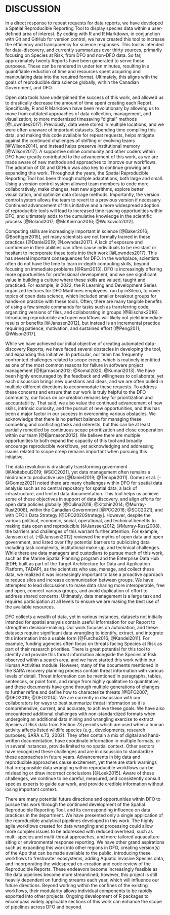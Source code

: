 # DISCUSSION

In a direct response to repeat requests for data reports, we have developed a Spatial Reproducible Reporting Tool to display species data within a user-defined area of interest. By coding with R and R Markdown, in conjunction with Git and GitHub for version control, we have created this tool to increase the efficiency and transparency for science responses. This tool is intended for data-discovery, and currently summarizes over thirty sources, primarily focusing on Species at Risk, from DFO and non-DFO data. So far, approximately twenty Reports have been generated to serve these purposes. These can be rendered in under ten minutes, resulting in a quantifiable reduction of time and resources spent acquiring and manipulating data into the required format. Ultimately, this aligns with the goals of reproducible data science globally, within the Canadian Government, and DFO.

Open data tools have underpinned the success of this work, and allowed us to drastically decrease the amount of time spent creating each Report. Specifically, R and R Markdown have been revolutionary by allowing us to move from outdated approaches of data collection, management, and visualization, to more modernized timesaving “digital” methods [@Lowndes2017]. Previously, data were stored in multiple locations, and we were often unaware of important datasets. Spending time compiling this data, and making this code available for repeat requests, helps mitigate against the continued challenges of shifting or evolving teams [@Wilson2014], and instead helps preserve institutional memory [@Wilson2017]. A supportive online community and other coders within DFO have greatly contributed to the advancement of this work, as we are made aware of new methods and approaches to improve our workflows. The adoption of Git and GitHub was also key to continue growing and expanding this work. Throughout the years, the Spatial Reproducible Reporting Tool has been through multiple adaptations, both large and small. Using a version control system allowed team members to code more collaboratively, make changes, test new algorithms, explore better visualization, and optimize data storage methods. Importantly, the version control system allows the team to revert to a previous version if necessary. Continued advancement of this initiative and a more widespread adoption of reproducible tools will lead to increased time-saving opportunities within DFO, and ultimately adds to the cumulative knowledge in the scientific process [@Boland2017; @McKiernan2016; @Wolkovich2012].

Computing skills are increasingly important in science [@Baker2016; @Boettiger2015], yet many scientists are not formally trained in these practices [@Daniel2019; @Lowndes2017]. A lack of exposure and confidence in their abilities can often cause individuals to be resistant or hesitant to incorporate these tools into their work [@Lowndes2017]. This has several important consequences for DFO. In the workplace, scientists often do not have the time to learn in-depth computing skills, beyond focusing on immediate problems [@Ram2013]. DFO is increasingly offering more opportunities for professional development, and we see significant value in building a culture where these skills are valued, taught and practiced. For example, in 2022, the R Learning and Development Series organized lectures for DFO Maritimes employees, run by inSileco, to cover topics of open data science, which included smaller breakout groups for hands-on practice with these tools. Often, there are many tangible benefits of using a few simple commands for tasks such as transferring code, organizing versions of files, and collaborating in groups [@Blischak2016]. Introducing reproducible and open workflows will likely not yield immediate results or benefits [@Janssen2012], but instead is an incremental practice requiring patience, motivation, and sustained effort [@Peng2011; @Wilson2017].

While we have achieved our initial objective of creating automated data-discovery Reports, we have faced several obstacles in developing the tool, and expanding this initiative. In particular, our team has frequently confronted challenges related to scope creep, which is routinely identified as one of the most common reasons for failure in software project management [@Bjarnason2012; @Komal2020; @Kumari2013]. We have been highly encouraged by the feedback and willingness to collaborate, yet each discussion brings new questions and ideas, and we are often pulled in multiple different directions to accommodate these requests. To address these concerns and ensure that our work is truly helpful to the DFO community, our focus on co-creation remains key for prioritization and accountability. That said, we also value the continued advancement of new skills, intrinsic curiosity, and the pursuit of new opportunities, and this has been a major factor in our success in overcoming various obstacles. We acknowledge that there is no perfect balance for managing these competing and conflicting tasks and interests, but this can be at least partially remedied by continuous scope prioritization and close cooperation within our team [@Bjarnason2012]. We believe there are multiple opportunities to both expand the capacity of this tool and broadly encourage reproducible workflows, yet acknowledging and addressing issues related to scope creep remains important when pursuing this initiative.

The data revolution is drastically transforming government [@Abiteboul2019; @SCC2021], yet data management often remains a hindrance to productive use [@Daniel2019; @Tenopir2011]. Gomez et al. [-@Gomez2021] noted there are many challenges within DFO for spatial data analysis such as no central repository for spatial data, a lack of infrastructure, and limited data documentation. This tool helps us achieve some of these objectives in support of data discovery, and align efforts for open data policies globally [@Culina2018; @Kitchin2014; @Murray-Rust2008], within the Canadian Government [@PCO2018; @SCC2021], and with DFO’s Data Strategy [@DFO2020Strategy]. However, despite the various political, economic, social, operational, and technical benefits to making data open and reproducible [@Janssen2012; @Murray-Rust2008], the barriers and challenges of this warrant further attention. For example, Janssen et al. [-@Janssen2012] reviewed the myths of open data and open government, and listed over fifty potential barriers to publicizing data including task complexity, institutional make-up, and technical challenges. While there are data managers and custodians to pursue much of this work, such as the Marine Spatial Planning program and the Enterprise Data Hub (EDH; built as part of the Target Architecture for Data and Application Platform, TADAP), as the scientists who use, manage, and collect these data, we realized it was increasingly important to take a proactive approach to reduce silos and increase communication between groups. We have attempted to lead discussions to make data sharing more interoperable, free and open, connect various groups, and avoid duplication of effort to address shared concerns. Ultimately, data management is a large task and requires participation at all levels to ensure we are making the best use of the available resources. 

DFO collects a wealth of data, yet in various instances, datasets not initially intended for spatial analysis contain useful information for our Report to strengthen decision-making. Our work focuses on automation, and these datasets require significant data wrangling to identify, extract, and integrate this information into a usable form [@Furche2016; @Kandel2011]. For example, funding agencies often focus on threats facing Species at Risk as part of their research priorities. There is great potential for this tool to identify and provide this threat information alongside the Species at Risk observed within a search area, and we have started this work within our Human Activities module. However, many of the documents mentioned in the SARA recovery planning process contain threat information with various levels of detail. Threat information can be mentioned in paragraphs, tables, sentences, or point form, and range from highly qualitative to quantitative, and these documents have gone through multiple generations of changes to further refine and define how to characterize threats [@DFO2007; @DFO2010; @DFO2014]. We are currently in discussion with our collaborators for ways to best summarize threat information so it is comprehensive, current, and accurate, to achieve these goals. We have also encountered additional challenges with non-standardized formats when undergoing an additional data mining and wrangling exercise to extract Species at Risk data from Section 73 permits which are used when a human activity affects listed wildlife species (e.g., developments, research purposes; SARA s.73, 2002). They often contain a mix of digital and hand-written documentation, have coordinate information in multiple formats, or in several instances, provide limited to no spatial context. Other sectors have recognized these challenges and are in discussion to standardize these approaches in future years. Advancements in big data and reproducible approaches cause excitement, yet there are stark warnings that irresponsible data wrangling within reproducible workflows can be misleading or draw incorrect conclusions [@Leek2015]. Aware of these challenges, we continue to be careful, measured, and consistently consult species experts to guide our work, and provide credible information without losing important context.

There are many potential future directions and opportunities within DFO to pursue this work  through the continued development of the Spatial Reproducible Reporting Tool, and its corresponding influence on data practices in the department. We have presented only a single application of the reproducible analytical pipelines developed in this work. The highly agile workflows created for data wrangling and processing could allow more complex issues to be addressed with reduced overhead, such as multi-species and multi-threat approaches, and more tailored aquaculture siting or environmental response reporting. We have other grand aspirations such as expanding this work into other regions in DFO, creating version(s) of the App that can be made available to the public, introducing these workflows to freshwater ecosystems, adding Aquatic Invasive Species data, and incorporating the widespread co-creation and code review of the Reproducible Reports. These endeavors become increasingly feasible as the data pipelines become more streamlined; however, this project is still heavily dependent on funding streams each year, which will influence our future directions. Beyond working within the confines of the existing workflows, their modularity allows individual components to be rapidly exported into other projects. Ongoing development of R packages to encompass widely applicable sections of this work can enhance the scope of pipelines across DFO and beyond. 

\pagebreak
